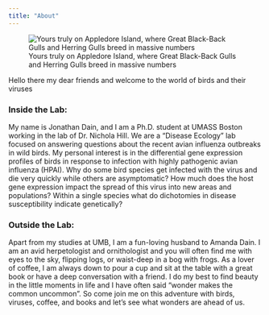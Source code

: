```yaml
---
title: "About"
---
```


![Yours truly on Appledore Island, where Great Black-Back Gulls and Herring Gulls breed in massive numbers](Me_on_Appledore.jpeg)

Hello there my dear friends and welcome to the world of birds and their viruses

### Inside the Lab:
My name is Jonathan Dain, and I am a Ph.D. student at UMASS Boston working in the lab of Dr. Nichola Hill. We are a "Disease Ecology" lab focused on answering questions about the recent avian influenza outbreaks in wild birds. My personal interest is in the differential gene expression profiles of birds in response to infection with highly pathogenic avian influenza (HPAI). Why do some bird species get infected with the virus and die very quickly while others are asymptomatic? How much does the host gene expression impact the spread of this virus into new areas and populations? Within a single species what do dichotomies in disease susceptibility indicate genetically?

### Outside the Lab:
Apart from my studies at UMB, I am a fun-loving husband to Amanda Dain. I am an avid herpetologist and ornithologist and you will often find me with eyes to the sky, flipping logs, or waist-deep in a bog with frogs. As a lover of coffee, I am always down to pour a cup and sit at the table with a great book or have a deep conversation with a friend. I do my best to find beauty in the little moments in life and I have often said "wonder makes the common uncommon". So come join me on this adventure with birds, viruses, coffee, and books and let's see what wonders are ahead of us.
